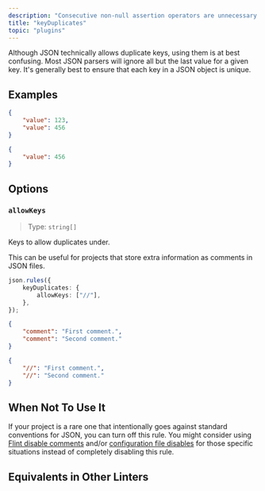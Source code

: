 ```yaml
---
description: "Consecutive non-null assertion operators are unnecessary."
title: "keyDuplicates"
topic: "plugins"
---
```



<RuleSummary plugin="json" rule="keyDuplicates" />

Although JSON technically allows duplicate keys, using them is at best confusing.
Most JSON parsers will ignore all but the last value for a given key.
It's generally best to ensure that each key in a JSON object is unique.

## Examples

<Tabs>
<TabItem label="❌ Incorrect">

```json
{
	"value": 123,
	"value": 456
}
```

</TabItem>
<TabItem label="✅ Correct">

```json
{
	"value": 456
}
```

</TabItem>
</Tabs>

## Options

### `allowKeys`

> Type: `string[]`

Keys to allow duplicates under.

This can be useful for projects that store extra information as comments in JSON files.

```ts
json.rules({
	keyDuplicates: {
		allowKeys: ["//"],
	},
});
```

<Tabs>
<TabItem label="❌ Incorrect">

```json
{
	"comment": "First comment.",
	"comment": "Second comment."
}
```

</TabItem>
<TabItem label="✅ Correct">

```json
{
	"//": "First comment.",
	"//": "Second comment."
}
```

</TabItem>
</Tabs>

## When Not To Use It

If your project is a rare one that intentionally goes against standard conventions for JSON, you can turn off this rule.
You might consider using [Flint disable comments](/) and/or [configuration file disables](/) for those specific situations instead of completely disabling this rule.

## Equivalents in Other Linters

<RuleEquivalents pluginId="json" ruleId="keyDuplicates" />
